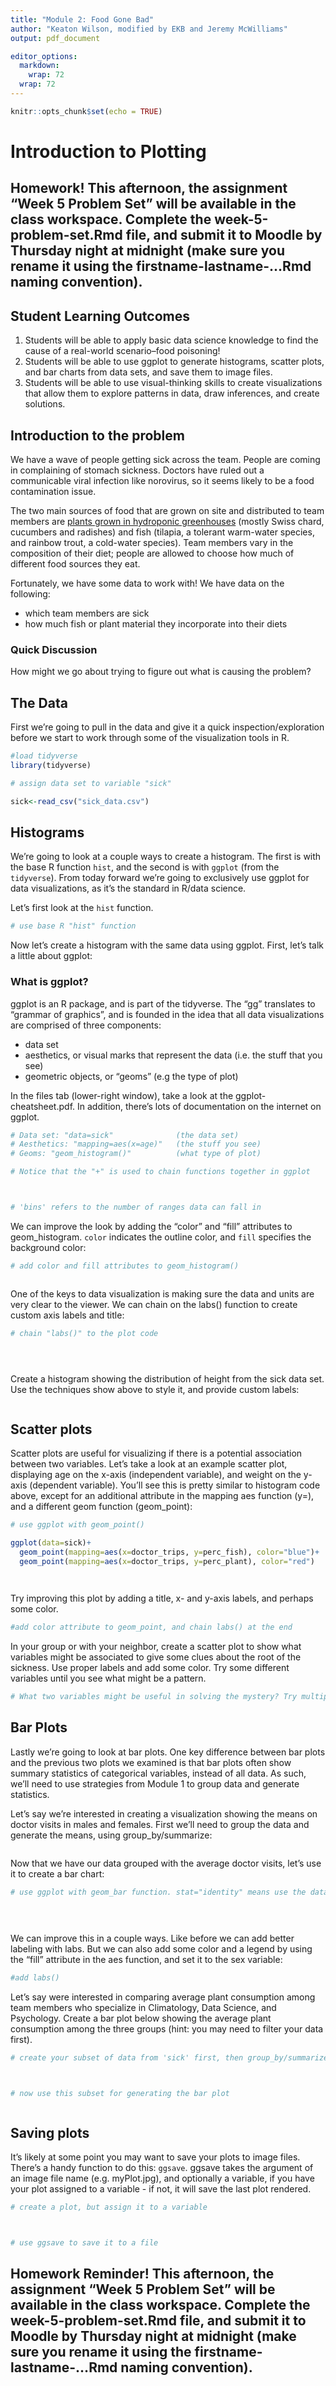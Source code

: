 ```yaml
---
title: "Module 2: Food Gone Bad"
author: "Keaton Wilson, modified by EKB and Jeremy McWilliams"
output: pdf_document

editor_options: 
  markdown: 
    wrap: 72
  wrap: 72
---
```


```r
knitr::opts_chunk$set(echo = TRUE)
```

# Introduction to Plotting

## Homework! This afternoon, the assignment "Week 5 Problem Set" will be available in the class workspace. Complete the week-5-problem-set.Rmd file, and submit it to Moodle by Thursday night at midnight (make sure you rename it using the firstname-lastname-...Rmd naming convention).

## Student Learning Outcomes

1.  Students will be able to apply basic data science knowledge to find
    the cause of a real-world scenario--food poisoning!
2.  Students will be able to use ggplot to generate histograms, scatter
    plots, and bar charts from data sets, and save them to image files.
3.  Students will be able to use visual-thinking skills to create
    visualizations that allow them to explore patterns in data, draw
    inferences, and create solutions.

## Introduction to the problem

We have a wave of people getting sick across the team. People are coming
in complaining of stomach sickness. Doctors have ruled out a
communicable viral infection like norovirus, so it seems likely to be a
food contamination issue.

The two main sources of food that are grown on site and distributed to
team members are [plants grown in hydroponic
greenhouses](https://thespoon.tech/scientists-in-antarctica-grow-food-without-soil-or-sunlight-get-ready-mars/)
(mostly Swiss chard, cucumbers and radishes) and fish (tilapia, a
tolerant warm-water species, and rainbow trout, a cold-water species).
Team members vary in the composition of their diet; people are allowed
to choose how much of different food sources they eat.

Fortunately, we have some data to work with! We have data on the
following:

-   which team members are sick
-   how much fish or plant material they incorporate into their diets

### Quick Discussion

How might we go about trying to figure out what is causing the problem?

## The Data

First we're going to pull in the data and give it a quick
inspection/exploration before we start to work through some of the
visualization tools in R.

```r
#load tidyverse
library(tidyverse)

# assign data set to variable "sick"

sick<-read_csv("sick_data.csv")

```

## Histograms

We're going to look at a couple ways to create a histogram. The first is
with the base R function `hist`, and the second is with `ggplot` (from
the `tidyverse`). From today forward we're going to exclusively use
ggplot for data visualizations, as it's the standard in R/data science.

Let's first look at the `hist` function.

```r
# use base R "hist" function


```

Now let's create a histogram with the same data using ggplot. First,
let's talk a little about ggplot:

### What is ggplot?

ggplot is an R package, and is part of the tidyverse. The "gg"
translates to "grammar of graphics", and is founded in the idea that all
data visualizations are comprised of three components:

-   data set
-   aesthetics, or visual marks that represent the data (i.e. the stuff
    that you see)
-   geometric objects, or "geoms" (e.g the type of plot)

In the files tab (lower-right window), take a look at the
ggplot-cheatsheet.pdf. In addition, there's lots of documentation on the
internet on ggplot.

```r

# Data set: "data=sick"              (the data set)
# Aesthetics: "mapping=aes(x=age)"   (the stuff you see)
# Geoms: "geom_histogram()"          (what type of plot)

# Notice that the "+" is used to chain functions together in ggplot



# 'bins' refers to the number of ranges data can fall in
```

We can improve the look by adding the "color" and "fill" attributes to
geom_histogram. `color` indicates the outline color, and `fill`
specifies the background color:

```r
# add color and fill attributes to geom_histogram()



```

One of the keys to data visualization is making sure the data and units
are very clear to the viewer. We can chain on the labs() function to
create custom axis labels and title:

```r

# chain "labs()" to the plot code





```

Create a histogram showing the distribution of height from the sick data
set. Use the techniques show above to style it, and provide custom
labels:

```r




```

## Scatter plots

Scatter plots are useful for visualizing if there is a potential
association between two variables. Let's take a look at an example
scatter plot, displaying age on the x-axis (independent variable), and
weight on the y-axis (dependent variable). You'll see this is pretty
similar to histogram code above, except for an additional attribute in
the mapping aes function (y=), and a different geom function
(geom_point):

```r

# use ggplot with geom_point()

ggplot(data=sick)+
  geom_point(mapping=aes(x=doctor_trips, y=perc_fish), color="blue")+
  geom_point(mapping=aes(x=doctor_trips, y=perc_plant), color="red")




```

Try improving this plot by adding a title, x- and y-axis labels, and
perhaps some color.

```r

#add color attribute to geom_point, and chain labs() at the end


```

In your group or with your neighbor, create a scatter plot to show what
variables might be associated to give some clues about the root of the
sickness. Use proper labels and add some color. Try some different
variables until you see what might be a pattern.

```r

# What two variables might be useful in solving the mystery? Try multiple combinations if needed.


```

## Bar Plots

Lastly we're going to look at bar plots. One key difference between bar
plots and the previous two plots we examined is that bar plots often
show summary statistics of categorical variables, instead of all data.
As such, we'll need to use strategies from Module 1 to group data and
generate statistics.

Let's say we're interested in creating a visualization showing the means
on doctor visits in males and females. First we'll need to group the
data and generate the means, using group_by/summarize:

```r



```

Now that we have our data grouped with the average doctor visits, let's
use it to create a bar chart:

```r

# use ggplot with geom_bar function. stat="identity" means use the data values from the data set for the y-axis, rather than count




```

## 

We can improve this in a couple ways. Like before we can add better
labeling with labs. But we can also add some color and a legend by using
the "fill" attribute in the aes function, and set it to the sex
variable:

```r

#add labs()


```

Let's say were interested in comparing average plant consumption among
team members who specialize in Climatology, Data Science, and
Psychology. Create a bar plot below showing the average plant
consumption among the three groups (hint: you may need to filter your
data first).

```r

# create your subset of data from 'sick' first, then group_by/summarize



# now use this subset for generating the bar plot



```

## Saving plots

It's likely at some point you may want to save your plots to image
files. There's a handy function to do this: `ggsave`. ggsave takes the
argument of an image file name (e.g. myPlot.jpg), and optionally a
variable, if you have your plot assigned to a variable - if not, it will
save the last plot rendered.

```r

# create a plot, but assign it to a variable



# use ggsave to save it to a file


```

## Homework Reminder! This afternoon, the assignment "Week 5 Problem Set" will be available in the class workspace. Complete the week-5-problem-set.Rmd file, and submit it to Moodle by Thursday night at midnight (make sure you rename it using the firstname-lastname-...Rmd naming convention).
